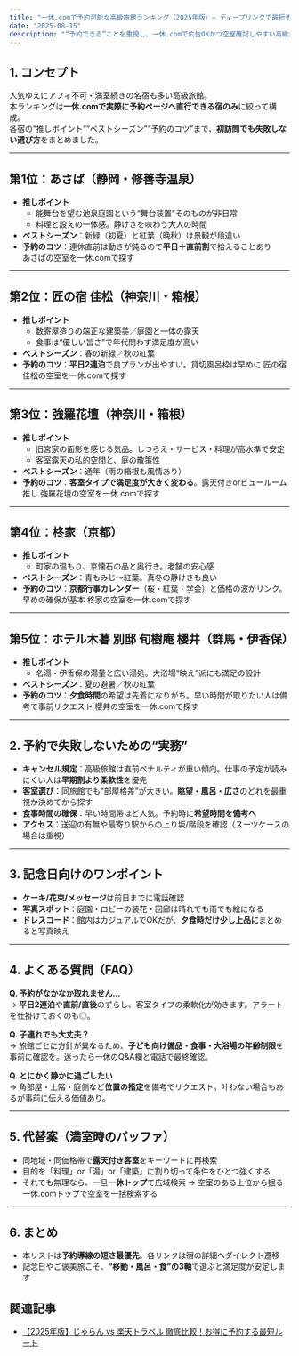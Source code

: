 ```yaml
---
title: "一休.comで予約可能な高級旅館ランキング（2025年版）— ディープリンクで最短予約"
date: "2025-08-15"
description: "“予約できる”ことを重視し、一休.comで広告OKかつ空室確認しやすい高級旅館のみを厳選。各宿の魅力・おすすめ季節・予約のコツ・Q&Aまで。"
---
```



## 1. コンセプト
人気ゆえにアフィ不可・満室続きの名宿も多い高級旅館。  
本ランキングは**一休.comで実際に予約ページへ直行できる宿のみ**に絞って構成。  
各宿の“推しポイント”“ベストシーズン”“予約のコツ”まで、**初訪問でも失敗しない選び方**をまとめました。

---

## 第1位：あさば（静岡・修善寺温泉）
- **推しポイント**  
  - 能舞台を望む池泉庭園という“舞台装置”そのものが非日常  
  - 料理と設えの一体感。静けさを味わう大人の時間  
- **ベストシーズン**：新緑（初夏）と紅葉（晩秋）は景観が段違い  
- **予約のコツ**：連休直前は動きが鈍るので**平日＋直前割**で拾えることあり  
<AffiliateLink id="ikkyu-asaba">あさばの空室を一休.comで探す</AffiliateLink>

---

## 第2位：匠の宿 佳松（神奈川・箱根）
- **推しポイント**  
  - 数寄屋造りの端正な建築美／庭園と一体の露天  
  - 食事は“優しい旨さ”で年代問わず満足度が高い  
- **ベストシーズン**：春の新緑／秋の紅葉  
- **予約のコツ**：**平日2連泊**で良プランが出やすい。貸切風呂枠は早めに
<AffiliateLink id="ikkyu-kasho">匠の宿 佳松の空室を一休.comで探す</AffiliateLink>

---

## 第3位：強羅花壇（神奈川・箱根）
- **推しポイント**  
  - 旧宮家の面影を感じる気品。しつらえ・サービス・料理が高水準で安定  
  - 客室露天の私的空間と、庭の散策性  
- **ベストシーズン**：通年（雨の箱根も風情あり）  
- **予約のコツ**：**客室タイプで満足度が大きく変わる**。露天付きorビュールーム推し
<AffiliateLink id="ikkyu-gorakadan">強羅花壇の空室を一休.comで探す</AffiliateLink>

---

## 第4位：柊家（京都）
- **推しポイント**  
  - 町家の温もり、京懐石の品と奥行き。老舗の安心感  
- **ベストシーズン**：青もみじ〜紅葉。真冬の静けさも良い  
- **予約のコツ**：**京都行事カレンダー**（桜・紅葉・学会）と価格の波がリンク。早めの確保が基本
<AffiliateLink id="ikkyu-hiiragiya">柊家の空室を一休.comで探す</AffiliateLink>

---

## 第5位：ホテル木暮 別邸 旬樹庵 櫻井（群馬・伊香保）
- **推しポイント**  
  - 名湯・伊香保の湯量と広い湯処。大浴場“映え”派にも満足の設計  
- **ベストシーズン**：夏の避暑／秋の紅葉  
- **予約のコツ**：**夕食時間**の希望は先着になりがち。早い時間が取りたい人は備考で事前リクエスト
<AffiliateLink id="ikkyu-sakurai">櫻井の空室を一休.comで探す</AffiliateLink>

---

## 2. 予約で失敗しないための“実務”
- **キャンセル規定**：高級旅館は直前ペナルティが重い傾向。仕事の予定が読みにくい人は**早期割より柔軟性**を優先  
- **客室選び**：同旅館でも“部屋格差”が大きい。**眺望・風呂・広さ**のどれを最重視か決めてから探す  
- **食事時間の確保**：早い時間帯ほど人気。予約時に**希望時間を備考へ**  
- **アクセス**：送迎の有無や最寄り駅からの上り坂/階段を確認（スーツケースの場合は重視）

---

## 3. 記念日向けのワンポイント
- **ケーキ/花束/メッセージ**は前日までに電話確認  
- **写真スポット**：庭園・ロビーの装花・回廊は晴れでも雨でも絵になる  
- **ドレスコード**：館内はカジュアルでOKだが、**夕食時だけ少し上品に**まとめると写真映え

---

## 4. よくある質問（FAQ）
**Q. 予約がなかなか取れません…**  
→ **平日2連泊**や**直前/直後**のずらし、客室タイプの柔軟化が効きます。アラートを仕掛けておくのも◎。

**Q. 子連れでも大丈夫？**  
→ 旅館ごとに方針が異なるため、**子ども向け備品・食事・大浴場の年齢制限**を事前に確認を。迷ったら一休のQ&A欄と電話で最終確認。

**Q. とにかく静かに過ごしたい**  
→ 角部屋・上階・庭側など**位置の指定**を備考でリクエスト。叶わない場合もあるが事前に伝える価値あり。

---

## 5. 代替案（満室時のバッファ）
- 同地域・同価格帯で**露天付き客室**をキーワードに再検索  
- 目的を「料理」or「湯」or「建築」に割り切って条件をひとつ強くする  
- それでも無理なら、一旦**一休トップ**で広域検索 → 空室のある上位から掘る  
<AffiliateLink id="ikkyu">一休.comトップで空室を一括検索する</AffiliateLink>

---

## 6. まとめ
- 本リストは**予約導線の短さ最優先**。各リンクは宿の詳細へダイレクト遷移  
- 記念日やご褒美旅こそ、**“移動・風呂・食”の3軸**で選ぶと満足度が安定します

## 関連記事
- [【2025年版】じゃらん vs 楽天トラベル 徹底比較！お得に予約する最短ルート](./jalan-vs-rakuten-2025)
